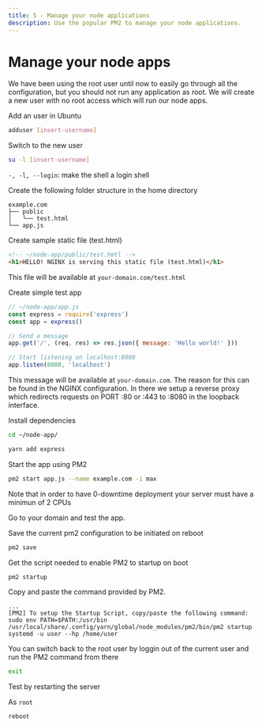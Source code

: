 ```yaml
---
title: 5 - Manage your node applications
description: Use the popular PM2 to manage your node applications.
---
```


# Manage your node apps

We have been using the root user until now to easily go through all the configuration, but you should not run any application as root. We will create a new user with no root access which will run our node apps.

Add an user in Ubuntu

```sh
adduser [insert-username]
```

Switch to the new user

```sh
su -l [insert-username]
```

`-, -l, --login`: make the shell a login shell

Create the following folder structure in the home directory

```
example.com
├── public
│   └── test.html
└── app.js
```

Create sample static file (test.html)

```html
<!-- ~/node-app/public/test.hmtl -->
<h1>HELLO! NGINX is serving this static file (test.html)</h1>
```

This file will be available at `your-domain.com/test.html`

Create simple test app

```js
// ~/node-app/app.js
const express = require('express')
const app = express()

// Send a message
app.get('/', (req, res) => res.json({ message: 'Hello world!' }))

// Start listening on localhost:8080
app.listen(8080, 'localhost')
```

This message will be available at `your-domain.com`. The reason for this can be found in the NGINX configuration. In there we setup a reverse proxy which redirects requests on PORT :80 or :443 to :8080 in the loopback interface.

Install dependencies

```sh
cd ~/node-app/
```

```sh
yarn add express
```

Start the app using PM2

```sh
pm2 start app.js --name example.com -i max
```

Note that in order to have 0-downtime deployment your server must have a minimun of 2 CPUs

Go to your domain and test the app.

Save the current pm2 configuration to be initiated on reboot

```sh
pm2 save
```

Get the script needed to enable PM2 to startup on boot

```sh
pm2 startup
```

Copy and paste the command provided by PM2.

```
...
[PM2] To setup the Startup Script, copy/paste the following command:
sudo env PATH=$PATH:/usr/bin /usr/local/share/.config/yarn/global/node_modules/pm2/bin/pm2 startup systemd -u user --hp /home/user
```

You can switch back to the root user by loggin out of the current user and run the PM2 command from there

```sh
exit
```

Test by restarting the server

As `root`

```sh
reboot
```
